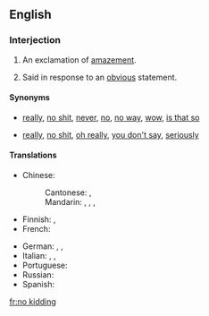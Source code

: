 ==English==

===Interjection===
{{en-interj|head=[[no]] [[kidding]]!}}

# {{label|en|colloquial}} An exclamation of [[amazement]].
# {{label|en|colloquial|sarcastic}} Said in response to an [[obvious]] statement.

====Synonyms====
* {{sense|amazement}} [[really]], [[no shit]], [[never]], [[no]], [[no way]], [[wow]], [[is that so]]
* {{sense|response to the obvious}} [[really]], [[no shit]], [[oh really]], [[you don't say]], [[seriously]]

====Translations====
{{trans-top|exclamation of amazement}}
* Chinese:
*: Cantonese: {{t|yue|講真|alt=講真？！|sc=Hant}}, {{t|yue|讲真|alt=讲真？！|tr=gong2 zan1?!|sc=Hant}}
*: Mandarin: {{t+|cmn|當真|alt=當真？！|sc=Hani}}, {{t+|cmn|当真|tr=dàngzhēn?!|alt=当真？！|sc=Hani}}, {{t|cmn|[[不]][[會]][[吧]]？|sc=Hani}}, {{t|cmn|[[不]][[会]][[吧]]？|tr=bù huì ba?|sc=Hani}}
* Finnish: {{t|fi|ihanko totta}}, {{t|fi|ei kai}}
* French: {{t+|fr|sans blague}}
{{trans-mid}}
* German: {{qualifier|colloquial|vulgar}} {{t|de|ohne Scheiß}}, {{qualifier|colloquial}} {{t|de|im Ernst}}, {{t+|de|echt}}
* Italian: {{t+|it|sul serio}}, {{t+|it|seriamente}}, {{t|it|scherzi a parte}}
* Portuguese: {{t|pt|não brinca}}
* Russian: {{t+|ru|неуже́ли?}}
* Spanish: {{t+|es|no me digas}}
{{trans-bottom}}

[[fr:no kidding]]